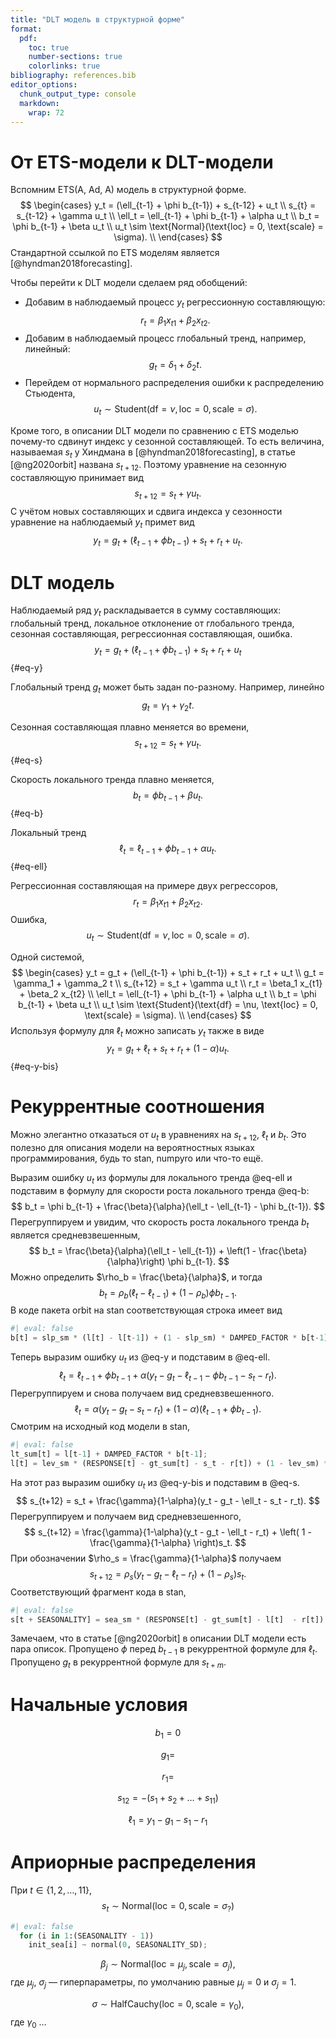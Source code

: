 ```yaml
---
title: "DLT модель в структурной форме"
format:
  pdf:
    toc: true
    number-sections: true
    colorlinks: true
bibliography: references.bib
editor_options: 
  chunk_output_type: console
  markdown: 
    wrap: 72
---
```


# От ETS-модели к DLT-модели

Вспомним ETS(A, Ad, A) модель в структурной форме. $$
\begin{cases}
y_t = (\ell_{t-1} + \phi b_{t-1}) + s_{t-12} + u_t \\
s_{t} = s_{t-12} + \gamma u_t \\
\ell_t = \ell_{t-1} + \phi b_{t-1} + \alpha u_t \\
b_t = \phi b_{t-1} + \beta u_t \\
u_t \sim \text{Normal}(\text{loc} = 0, \text{scale} = \sigma). \\
\end{cases}
$$ Стандартной ссылкой по ETS моделям является
[@hyndman2018forecasting].

Чтобы перейти к DLT модели сделаем ряд обобщений:

* Добавим в наблюдаемый процесс $y_t$ регрессионную составляющую:
$$
r_t = \beta_1 x_{t1} + \beta_2 x_{t2}.
$$
* Добавим в наблюдаемый процесс глобальный тренд, например, линейный:
$$
g_t = \delta_1 + \delta_2 t.
$$
* Перейдем от нормального распределения ошибки к распределению Стьюдента,
$$
u_t \sim \text{Student}(\text{df} = \nu, \text{loc} = 0, \text{scale} = \sigma).
$$

Кроме того, в описании DLT модели по сравнению с ETS моделью почему-то сдвинут индекс у сезонной составляющей. 
То есть величина, называемая $s_t$ у Хиндмана в [@hyndman2018forecasting], в статье [@ng2020orbit] названа $s_{t+12}$. 
Поэтому уравнение на сезонную составляющую принимает вид 
$$
s_{t+12} = s_{t} + \gamma u_t.
$$
С учётом новых составляющих и сдвига индекса у сезонности уравнение на наблюдаемый $y_t$ примет вид
$$
y_t = g_t + (\ell_{t-1} + \phi b_{t-1}) + s_t + r_t + u_t.
$$


# DLT модель

Наблюдаемый ряд $y_t$ раскладывается в сумму составляющих: глобальный
тренд, локальное отклонение от глобального тренда, сезонная
составляющая, регрессионная составляющая, ошибка. $$ 
y_t = g_t + (\ell_{t-1} + \phi b_{t-1}) + s_t + r_t + u_t 
$$ {#eq-y}

Глобальный тренд $g_t$ может быть задан по-разному. Например, линейно $$
g_t = \gamma_1 + \gamma_2 t.
$$

Сезонная составляющая плавно меняется во времени, $$
s_{t+12} = s_t + \gamma u_t.
$$ {#eq-s}

Скорость локального тренда плавно меняется, $$
b_t = \phi b_{t-1} + \beta u_t.
$$ {#eq-b}

Локальный тренд $$
\ell_t = \ell_{t-1} + \phi b_{t-1} + \alpha u_t.
$$ {#eq-ell}

Регрессионная составляющая на примере двух регрессоров, $$
r_t = \beta_1 x_{t1} + \beta_2 x_{t2}.
$$ Ошибка, $$
u_t \sim \text{Student}(\text{df} = \nu, \text{loc} = 0, \text{scale} = \sigma).
$$

Одной системой, $$
\begin{cases}
y_t = g_t + (\ell_{t-1} + \phi b_{t-1}) + s_t + r_t + u_t \\
g_t = \gamma_1 + \gamma_2 t \\
s_{t+12} = s_t + \gamma u_t \\
r_t = \beta_1 x_{t1} + \beta_2 x_{t2} \\
\ell_t = \ell_{t-1} + \phi b_{t-1} + \alpha u_t \\
b_t = \phi b_{t-1} + \beta u_t \\
u_t \sim \text{Student}(\text{df} = \nu, \text{loc} = 0, \text{scale} = \sigma). \\
\end{cases}
$$ Используя формулу для $\ell_t$ можно записать $y_t$ также в виде $$
y_t = g_t + \ell_t + s_t + r_t + (1-\alpha)u_t.
$$ {#eq-y-bis}

# Рекуррентные соотношения

Можно элегантно отказаться от $u_t$ в уравнениях на $s_{t+12}$, $\ell_t$
и $b_t$. Это полезно для описания модели на вероятностных языках
программирования, будь то stan, numpyro или что-то ещё.

Выразим ошибку $u_t$ из формулы для локального тренда @eq-ell и
подставим в формулу для скорости роста локального тренда @eq-b: $$
b_t = \phi b_{t-1} + \frac{\beta}{\alpha}(\ell_t - \ell_{t-1} - \phi b_{t-1}). 
$$ Перегруппируем и увидим, что скорость роста локального тренда $b_t$
является средневзвешенным, $$
b_t = \frac{\beta}{\alpha}(\ell_t - \ell_{t-1}) + \left(1 - \frac{\beta}{\alpha}\right) \phi b_{t-1}.
$$ Можно определить $\rho_b = \frac{\beta}{\alpha}$, и тогда $$
b_t = \rho_b(\ell_t - \ell_{t-1}) + (1-\rho_b) \phi b_{t-1}.
$$ В коде пакета orbit на stan соответствующая строка имеет вид

```python
#| eval: false
b[t] = slp_sm * (l[t] - l[t-1]) + (1 - slp_sm) * DAMPED_FACTOR * b[t-1];
```

Теперь выразим ошибку $u_t$ из @eq-y и подставим в @eq-ell. $$
\ell_t = \ell_{t-1} + \phi b_{t-1} + \alpha (y_t - g_t - \ell_{t-1} - \phi b_{t-1} - s_t - r_t).
$$ Перегруппируем и снова получаем вид средневзвешенного. $$
\ell_t = \alpha (y_t - g_t - s_t - r_t) + (1-\alpha)(\ell_{t-1} + \phi b_{t-1}).
$$ Смотрим на исходный код модели в stan,

```python
#| eval: false
lt_sum[t] = l[t-1] + DAMPED_FACTOR * b[t-1];
l[t] = lev_sm * (RESPONSE[t] - gt_sum[t] - s_t - r[t]) + (1 - lev_sm) * lt_sum[t];
```

На этот раз выразим ошибку $u_t$ из @eq-y-bis и подставим в @eq-s. $$
s_{t+12} = s_t + \frac{\gamma}{1-\alpha}(y_t - g_t - \ell_t - s_t - r_t).
$$ Перегруппируем и получаем вид средневзешенного, $$
s_{t+12} = \frac{\gamma}{1-\alpha}(y_t - g_t - \ell_t - r_t) + \left( 1 -  \frac{\gamma}{1-\alpha} \right)s_t.
$$ При обозначении $\rho_s = \frac{\gamma}{1-\alpha}$ получаем $$
s_{t+12} = \rho_s(y_t - g_t - \ell_t - r_t) + ( 1 -  \rho_s) s_t.
$$ Соответствующий фрагмент кода в stan,

```python
#| eval: false
s[t + SEASONALITY] = sea_sm * (RESPONSE[t] - gt_sum[t] - l[t]  - r[t]) + (1 - sea_sm) * s_t;
```

Замечаем, что в статье [@ng2020orbit] в описании DLT модели есть пара
описок. Пропущено $\phi$ перед $b_{t-1}$ в рекуррентной формуле для
$\ell_t$. Пропущено $g_t$ в рекуррентной формуле для $s_{t+m}$.

# Начальные условия 

$$
b_1 = 0
$$

$$
g_1 = 
$$

$$
r_1 = 
$$

$$
s_{12} = -(s_1 + s_2 + \ldots + s_{11}) 
$$

$$
\ell_1 = y_1 - g_1 - s_1 - r_1
$$



# Априорные распределения

При $t\in \{1, 2, \ldots, 11\}$,
$$
s_t \sim \text{Normal}(\text{loc} = 0, \text{scale} = \sigma_{?})
$$

```python
#| eval: false
  for (i in 1:(SEASONALITY - 1))
    init_sea[i] ~ normal(0, SEASONALITY_SD); 
```


$$
\beta_j \sim \text{Normal}(\text{loc} = \mu_j, \text{scale} = \sigma_j),
$$ где $\mu_j$, $\sigma_j$ --- гиперпараметры, по умолчанию равные
$\mu_j = 0$ и $\sigma_j = 1$.

$$
\sigma \sim \text{HalfCauchy}(\text{loc} = 0, \text{scale} = \gamma_0),
$$ где $\gamma_0$ ...
